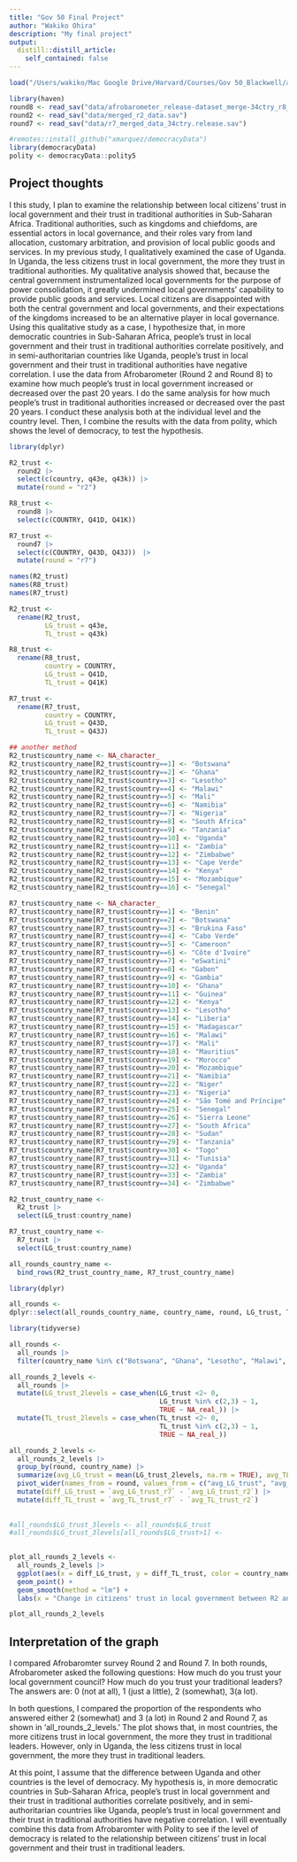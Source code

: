 ```yaml
---
title: "Gov 50 Final Project"
author: "Wakiko Ohira"
description: "My final project"
output:
  distill::distill_article:
    self_contained: false
---
```

```r
load("/Users/wakiko/Mac Google Drive/Harvard/Courses/Gov 50_Blackwell/afrobarometer2016.RData")
```

```r
library(haven)
round8 <- read_sav("data/afrobarometer_release-dataset_merge-34ctry_r8_en_2023-03-01.sav")
round2 <- read_sav("data/merged_r2_data.sav")
round7 <- read_sav("data/r7_merged_data_34ctry.release.sav")
```

```r
#remotes::install_github("xmarquez/democracyData")
library(democracyData)
polity <- democracyData::polity5
```


## Project thoughts

I this study, I plan to examine the relationship between local citizens' trust in local government and their trust in traditional authorities in Sub-Saharan Africa. Traditional authorities, such as kingdoms and chiefdoms, are essential actors in local governance, and their roles vary from land allocation, customary arbitration, and provision of local public goods and services. In my previous study, I qualitatively examined the case of Uganda. In Uganda, the less citizens trust in local government, the more they trust in traditional authorities. My qualitative analysis showed that, because the central government instrumentalized local governments for the purpose of power consolidation, it greatly undermined local governments' capability to provide public goods and services. Local citizens are disappointed with both the central government and local governments, and their expectations of the kingdoms increased to be an alternative player in local governance. Using this qualitative study as a case, I hypothesize that, in more democratic countries in Sub-Saharan Africa, people's trust in local government and their trust in traditional authorities correlate positively, and in semi-authoritarian countries like Uganda, people's trust in local government and their trust in traditional authorities have negative correlation. I use the data from Afrobarometer (Round 2 and Round 8) to examine how much people's trust in local government increased or decreased over the past 20 years. I do the same analysis for how much people's trust in traditional authorities increased or decreased over the past 20 years. I conduct these analysis both at the individual level and the country level. Then, I combine the results with the data from polity, which shows the level of democracy, to test the hypothesis. 

```r
library(dplyr)

R2_trust <-
  round2 |>
  select(c(country, q43e, q43k)) |>
  mutate(round = "r2")

R8_trust <-
  round8 |>
  select(c(COUNTRY, Q41D, Q41K)) 

R7_trust <-
  round7 |>
  select(c(COUNTRY, Q43D, Q43J))　|>
  mutate(round = "r7")

```

```r
names(R2_trust) 
names(R8_trust)
names(R7_trust)

R2_trust <-
  rename(R2_trust,
         LG_trust = q43e,
         TL_trust = q43k)

R8_trust <-
  rename(R8_trust,
         country = COUNTRY,
         LG_trust = Q41D,
         TL_trust = Q41K)

R7_trust <-
  rename(R7_trust,
         country = COUNTRY,
         LG_trust = Q43D,
         TL_trust = Q43J)
```

```r
## another method 
R2_trust$country_name <- NA_character_
R2_trust$country_name[R2_trust$country==1] <- "Botswana"
R2_trust$country_name[R2_trust$country==2] <- "Ghana"
R2_trust$country_name[R2_trust$country==3] <- "Lesotho"
R2_trust$country_name[R2_trust$country==4] <- "Malawi"
R2_trust$country_name[R2_trust$country==5] <- "Mali"
R2_trust$country_name[R2_trust$country==6] <- "Namibia"
R2_trust$country_name[R2_trust$country==7] <- "Nigeria"
R2_trust$country_name[R2_trust$country==8] <- "South Africa"
R2_trust$country_name[R2_trust$country==9] <- "Tanzania"
R2_trust$country_name[R2_trust$country==10] <- "Uganda"
R2_trust$country_name[R2_trust$country==11] <- "Zambia"
R2_trust$country_name[R2_trust$country==12] <- "Zimbabwe"
R2_trust$country_name[R2_trust$country==13] <- "Cape Verde"
R2_trust$country_name[R2_trust$country==14] <- "Kenya"
R2_trust$country_name[R2_trust$country==15] <- "Mozambique"
R2_trust$country_name[R2_trust$country==16] <- "Senegal"
```

```r
R7_trust$country_name <- NA_character_
R7_trust$country_name[R7_trust$country==1] <- "Benin"
R7_trust$country_name[R7_trust$country==2] <- "Botswana"
R7_trust$country_name[R7_trust$country==3] <- "Brukina Faso"
R7_trust$country_name[R7_trust$country==4] <- "Cabo Verde"
R7_trust$country_name[R7_trust$country==5] <- "Cameroon"
R7_trust$country_name[R7_trust$country==6] <- "Côte d'Ivoire"
R7_trust$country_name[R7_trust$country==7] <- "eSwatini"
R7_trust$country_name[R7_trust$country==8] <- "Gabon"
R7_trust$country_name[R7_trust$country==9] <- "Gambia"
R7_trust$country_name[R7_trust$country==10] <- "Ghana"
R7_trust$country_name[R7_trust$country==11] <- "Guinea"
R7_trust$country_name[R7_trust$country==12] <- "Kenya"
R7_trust$country_name[R7_trust$country==13] <- "Lesotho"
R7_trust$country_name[R7_trust$country==14] <- "Liberia"
R7_trust$country_name[R7_trust$country==15] <- "Madagascar"
R7_trust$country_name[R7_trust$country==16] <- "Malawi"
R7_trust$country_name[R7_trust$country==17] <- "Mali"
R7_trust$country_name[R7_trust$country==18] <- "Mauritius"
R7_trust$country_name[R7_trust$country==19] <- "Morocco"
R7_trust$country_name[R7_trust$country==20] <- "Mozambique"
R7_trust$country_name[R7_trust$country==21] <- "Namibia"
R7_trust$country_name[R7_trust$country==22] <- "Niger"
R7_trust$country_name[R7_trust$country==23] <- "Nigeria"
R7_trust$country_name[R7_trust$country==24] <- "São Tomé and Príncipe"
R7_trust$country_name[R7_trust$country==25] <- "Senegal"
R7_trust$country_name[R7_trust$country==26] <- "Sierra Leone"
R7_trust$country_name[R7_trust$country==27] <- "South Africa"
R7_trust$country_name[R7_trust$country==28] <- "Sudan"
R7_trust$country_name[R7_trust$country==29] <- "Tanzania"
R7_trust$country_name[R7_trust$country==30] <- "Togo"
R7_trust$country_name[R7_trust$country==31] <- "Tunisia"
R7_trust$country_name[R7_trust$country==32] <- "Uganda"
R7_trust$country_name[R7_trust$country==33] <- "Zambia"
R7_trust$country_name[R7_trust$country==34] <- "Zimbabwe"
```


```r
R2_trust_country_name <-
  R2_trust |>
  select(LG_trust:country_name)

R7_trust_country_name <-
  R7_trust |>
  select(LG_trust:country_name)

```

```r
all_rounds_country_name <- 
  bind_rows(R2_trust_country_name, R7_trust_country_name)
```

```r
library(dplyr)

all_rounds <-
dplyr::select(all_rounds_country_name, country_name, round, LG_trust, TL_trust)
```

```r
library(tidyverse)

all_rounds <-
  all_rounds |>
  filter(country_name %in% c("Botswana", "Ghana", "Lesotho", "Malawi", "Mali", "Namibia", "Nigeria", "South Africa", "Tanzania", "Uganda", "Zambia", "Zimbabwe", "Kenya", "Senegal")) 

all_rounds_2_levels <-
  all_rounds |>
  mutate(LG_trust_2levels = case_when(LG_trust <2~ 0,
                                      LG_trust %in% c(2,3) ~ 1,
                                      TRUE ~ NA_real_)) |>
  mutate(TL_trust_2levels = case_when(TL_trust <2~ 0,
                                      TL_trust %in% c(2,3) ~ 1,
                                      TRUE ~ NA_real_))

all_rounds_2_levels <-
  all_rounds_2_levels |>
  group_by(round, country_name) |>
  summarize(avg_LG_trust = mean(LG_trust_2levels, na.rm = TRUE), avg_TL_trust = mean(TL_trust_2levels, na.rm = TRUE)) |>
  pivot_wider(names_from = round, values_from = c("avg_LG_trust", "avg_TL_trust")) |>
  mutate(diff_LG_trust = `avg_LG_trust_r7` - `avg_LG_trust_r2`) |>
  mutate(diff_TL_trust = `avg_TL_trust_r7` - `avg_TL_trust_r2`) 
  
         
#all_rounds$LG_trust_3levels <- all_rounds$LG_trust       
#all_rounds$LG_trust_3levels[all_rounds$LG_trust>1] <- 
  
```
```r
plot_all_rounds_2_levels <-
  all_rounds_2_levels |>
  ggplot(aes(x = diff_LG_trust, y = diff_TL_trust, color = country_name)) +
  geom_point() +
  geom_smooth(method = "lm") +
  labs(x = "Change in citizens' trust in local government between R2 and R7", y = "Change in citizens' trust in traditional leaders between R2 and R7", title = "Relationships between citizens' trust in local government and traditional leaders", caption = "Source: Afrobarometer")

plot_all_rounds_2_levels
```

## Interpretation of the graph 
I compared Afrobaromter survey Round 2 and Round 7. In both rounds, Afrobarometer asked the following questions: How much do you trust your local government council? How much do you trust your traditional leaders? The answers are: 0 (not at all), 1 (just a little), 2 (somewhat), 3(a lot).

In both questions, I compared the proportion of the respondents who answered either 2 (somewhat) and 3 (a lot) in Round 2 and Round 7, as shown in 'all_rounds_2_levels.' The plot shows that, in most countries, the more citizens trust in local government, the more they trust in traditional leaders. However, only in Uganda, the less citizens trust in local government, the more they trust in traditional leaders.

At this point, I assume that the difference between Uganda and other countries is the level of democracy. My hypothesis is, in more democratic countries in Sub-Saharan Africa, people's trust in local government and their trust in traditional authorities correlate positively, and in semi-authoritarian countries like Uganda, people's trust in local government and their trust in traditional authorities have negative correlation. I will eventually combine this data from Afrobaromter with Polity to see if the level of democracy is related to the relationship between citizens' trust in local government and their trust in traditional leaders. 

